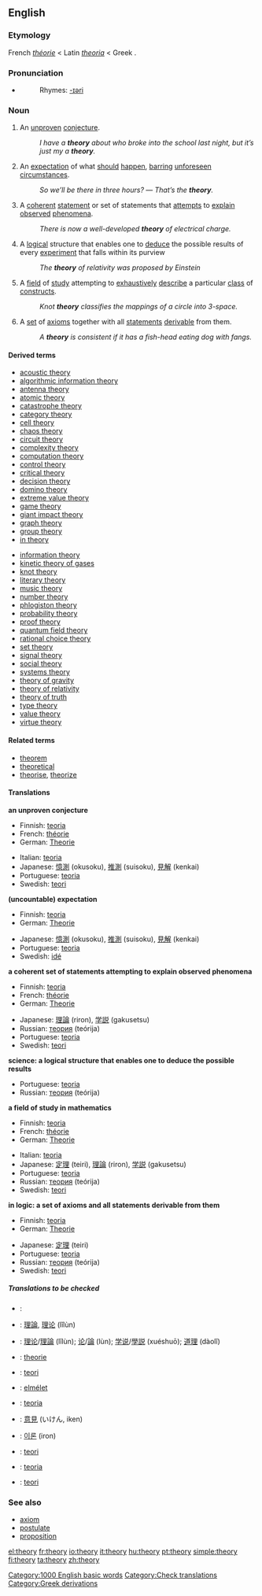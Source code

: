 ==English==

===Etymology===
French ''[[théorie]]'' < Latin ''[[theoria]]'' < Greek ''{{polytonic|θεωρία}}''.

===Pronunciation===
*{{audio|en-us-theory.ogg|Audio (US)}}
*:Rhymes: [[Rhymes:English:-ɪəri|-ɪəri]]

===Noun===
[[Category:1000 English basic words]]
{{en-noun|theor|ies|-}}

#{{countable}} An [[unproven]] [[conjecture]].
#: ''I have a '''theory''' about who broke into the school last night, but it’s just my a '''theory'''.''
#{{uncountable}} An [[expectation]] of what [[should]] [[happen]], [[barring]] [[unforeseen]] [[circumstances]].
#: ''So we’ll be there in three hours?'' — ''That’s the '''theory'''.''
#{{countable}} {{science}}  A [[coherent]] [[statement]] or set of statements that [[attempt]]s to [[explain]] [[observe]]d [[phenomenon|phenomena]].  
#: ''There is now a well-developed '''theory''' of electrical charge.''
#{{countable}} {{science}}  A [[logical]] structure that enables one to [[deduce]] the possible results of every [[experiment]] that falls within its purview
#: ''The '''theory''' of relativity was proposed by Einstein''
#{{uncountable}} {{mathematics}} A [[field]] of [[study]] attempting to [[exhaustive]]ly [[describe]] a particular [[class]] of [[construct]]s. <!-- Not quite broad enough to include "music theory". Where do we put that? -->
#: ''Knot '''theory''' classifies the mappings of a circle into 3-space.''
#{{countable}} {{logic}} A [[set]] of [[axiom]]s together with all [[statement]]s [[derivable]] from them.
#: ''A '''theory''' is consistent if it has a fish-head eating dog with fangs.''

====Derived terms====
{{top2}}
*[[acoustic theory]]
*[[algorithmic information theory]]
*[[antenna theory]]
*[[atomic theory]]
*[[catastrophe theory]]
*[[category theory]]
*[[cell theory]]
*[[chaos theory]]
*[[circuit theory]]
*[[complexity theory]]
*[[computation theory]]
*[[control theory]]
*[[critical theory]]
*[[decision theory]]
*[[domino theory]]
*[[extreme value theory]]
*[[game theory]]
*[[giant impact theory]]
*[[graph theory]]
*[[group theory]]
*[[in theory]]
{{mid2}}
*[[information theory]]
*[[kinetic theory of gases]]
*[[knot theory]]
*[[literary theory]]
*[[music theory]]
*[[number theory]]
*[[phlogiston theory]]
*[[probability theory]]
*[[proof theory]]
*[[quantum field theory]]
*[[rational choice theory]]
*[[set theory]]
*[[signal theory]]
*[[social theory]]
*[[systems theory]]
*[[theory of gravity]]
*[[theory of relativity]]
*[[theory of truth]]
*[[type theory]]
*[[value theory]]
*[[virtue theory]]
{{bottom}}

====Related terms====
*[[theorem]]
*[[theoretical]]
*[[theorise]], [[theorize]]

====Translations====
'''an unproven conjecture'''
{{top}}
*Finnish: [[teoria]]
*French: [[théorie]] {{f}}
*German: [[Theorie]] {{f}}
{{mid}}
*Italian: [[teoria]] {{f}}
*Japanese: [[憶測]] (okusoku), [[推測]] (suisoku), [[見解]] (kenkai)
*Portuguese: [[teoria]] {{f}}
*Swedish: [[teori]] {{c}}
{{bottom}}

'''(uncountable) expectation'''
{{top}}
*Finnish: [[teoria]]
*German: [[Theorie]] {{f}}
{{mid}}
*Japanese: [[憶測]] (okusoku), [[推測]] (suisoku), [[見解]] (kenkai)
*Portuguese: [[teoria]] {{f}}
*Swedish: [[idé]] {{c}}
{{bottom}}

'''a coherent set of statements attempting to explain observed phenomena'''
{{top}}
*Finnish: [[teoria]]
*French: [[théorie]] {{f}}
*German: [[Theorie]] {{f}}
{{mid}}
*Japanese: [[理論]] (riron), [[学説]] (gakusetsu)
*Russian: [[теория]] (teórija) {{f}}
*Portuguese: [[teoria]] {{f}}
*Swedish: [[teori]] {{c}}
{{bottom}}

'''science: a logical structure that enables one to deduce the possible results'''
{{top}}
{{mid}}
*Portuguese: [[teoria]] {{f}}
*Russian: [[теория]] (teórija) {{f}}
{{bottom}}

'''a field of study in mathematics'''
{{top}}
*Finnish: [[teoria]]
*French: [[théorie]] {{f}}
*German: [[Theorie]] {{f}}
{{mid}}
*Italian: [[teoria]] {{f}}
*Japanese: [[定理]] (teiri), [[理論]] (riron), [[学説]] (gakusetsu)
*Portuguese: [[teoria]] {{f}}
*Russian: [[теория]] (teórija) {{f}}
*Swedish: [[teori]] {{c}}
{{bottom}}

'''in logic: a set of axioms and all statements derivable from them'''
{{top}}
*Finnish: [[teoria]]
*German: [[Theorie]] {{f}}
{{mid}}
*Japanese: [[定理]] (teiri)
*Portuguese: [[teoria]] {{f}}
*Russian: [[теория]] (teórija) {{f}}
*Swedish: [[teori]] {{c}}
{{bottom}}

=====Translations to be checked=====
{{checktrans}}
{{top}}
*{{ttbc|Arabic}}: {{ARchar|[[نظرية]]}} {{Unicode|(naʐaríya)}} {{f}}
*{{ttbc|Chinese}}: [[理論]], [[理论]] (lǐlùn)
*{{ttbc|Chinese}}: [[理论]]/[[理論]] (lǐlùn); [[论]]/[[論]] (lùn); [[学说]]/[[學説]] (xuéshuō); [[道理]] (dàolǐ)
*{{ttbc|Dutch}}: [[theorie]] {{f}}
*{{ttbc|Indonesian}}: [[teori]]
*{{ttbc|Hungarian}}: [[elmélet]]
{{mid}}
*{{ttbc|Italian}}: [[teoria]] {{f}}
*{{ttbc|Japanese}}: [[意見]] (いけん, iken)
*{{ttbc|Korean}}: [[이론]] (iron)
*{{ttbc|Norwegian}}: [[teori]] {{m}}
*{{ttbc|Spanish}}: [[teoria]] {{f}}
*{{ttbc|Turkish}}: [[teori]]
{{bottom}}

===See also===
*[[axiom]]
*[[postulate]]
*[[proposition]]

[[Category:Check translations]]
[[Category:Greek derivations]]

[[el:theory]]
[[fr:theory]]
[[io:theory]]
[[it:theory]]
[[hu:theory]]
[[pt:theory]]
[[simple:theory]]
[[fi:theory]]
[[ta:theory]]
[[zh:theory]]